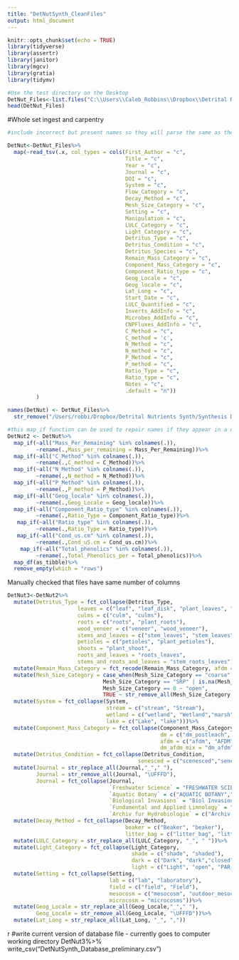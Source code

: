 ```yaml
---
title: "DetNutSynth_CleanFiles"
output: html_document
---
```


```r
knitr::opts_chunk$set(echo = TRUE)
library(tidyverse)
library(assertr)
library(janitor)
library(mgcv)
library(gratia)
library(tidymv)

```

```r
#Use the test directory on the Desktop
DetNut_Files<-list.files("C:\\Users\\Caleb_Robbins\\Dropbox\\Detrital Nutrients Synth\\Final Proofed Files", full.names = TRUE) #Obviously change this to where you need to
head(DetNut_Files)

```
#Whole set ingest and carpentry
```r

#include incorrect but present names so they will parse the same as the correctly named versions of those variables -essential for name repair later - spits lots of warnings by design

DetNut<-DetNut_Files%>%
  map(~read_tsv(.x, col_types = cols(First_Author = "c",
                                     Title = "c",
                                     Year = "c",
                                     Journal = "c",
                                     DOI = "c",
                                     System = "c",
                                     Flow_Category = "c",
                                     Decay_Method = "c",
                                     Mesh_Size_Category = "c",
                                     Setting = "c",
                                     Manipulation = "c",
                                     LULC_Category = "c",
                                     Light_Category = "c",
                                     Detritus_Type = "c",
                                     Detritus_Condition = "c",
                                     Detritus_Species = "c",
                                     Remain_Mass_Category = "c",
                                     Component_Mass_Category = "c",
                                     Component_Ratio_type = "c",
                                     Geog_Locale = "c",
                                     Geog_locale = "c",
                                     Lat_Long = "c",
                                     Start_Date = "c",
                                     LULC_Quantified = "c",
                                     Inverts_AddInfo = "c",
                                     Microbes_AddInfo = "c",
                                     CNPFluxes_AddInfo = "c",
                                     C_Method = "c",
                                     C_method = 'c',
                                     N_Method = "c",
                                     N_method = "c",
                                     P_Method = "c",
                                     P_method = "c",
                                     Ratio_Type = "c",
                                     Ratio_type = "c",
                                     Notes = "c",
                                     .default = "n"))
         )

names(DetNut) <- DetNut_Files%>%
  str_remove("/Users/robbi/Dropbox/Detrital Nutrients Synth/Synthesis Data txt Files/")


```



```r
#this map_if function can be used to repair names if they appear in a nested tibble
DetNut2 <- DetNut%>%
  map_if(~all("Mass_Per_Remaining" %in% colnames(.)), 
         ~rename(.,Mass_per_remaining = Mass_Per_Remaining))%>% 
  map_if(~all("C_Method" %in% colnames(.)), 
         ~rename(.,C_method = C_Method))%>%
  map_if(~all("N_Method" %in% colnames(.)), 
         ~rename(.,N_method = N_Method))%>%
  map_if(~all("P_Method" %in% colnames(.)), 
         ~rename(.,P_method = P_Method))%>%
  map_if(~all("Geog_locale" %in% colnames(.)), 
         ~rename(.,Geog_Locale = Geog_locale))%>%
  map_if(~all("Component_Ratio_type" %in% colnames(.)), 
         ~rename(.,Ratio_Type = Component_Ratio_type))%>%
   map_if(~all("Ratio_type" %in% colnames(.)), 
         ~rename(.,Ratio_Type = Ratio_type))%>%
   map_if(~all("Cond_us.cm" %in% colnames(.)), 
         ~rename(.,Cond_uS.cm = Cond_us.cm))%>%
    map_if(~all("Total_phenolics" %in% colnames(.)), 
         ~rename(.,Total_Phenolics_per = Total_phenolics))%>%
  map_df(as_tibble)%>%
  remove_empty(which = "rows")
```

Manually checked that files have same number of columns

```r

DetNut3<-DetNut2%>%
  mutate(Detritus_Type = fct_collapse(Detritus_Type, 
                      leaves = c("leaf", "leaf_disk", "plant_leaves", "leaves"),
                      culms = c("culm", "culms"),
                      roots = c("roots", "plant_roots"),
                      wood_veneer = c("veneer", "wood_veneer"),
                      stems_and_leaves = c("stem_leaves", "stem_leaves", "leaf_stem", "leaves_stem", "stems_leaves"),
                      petioles = c("petioles", "plant_petioles"),
                      shoots = "plant_shoot",
                      roots_and_leaves = "roots_leaves",
                      stems_and_roots_and_leaves = "stem_roots_leaves"))%>%
  mutate(Remain_Mass_Category = fct_recode(Remain_Mass_Category, afdm = "AFDM", dm = "DM"))%>%
  mutate(Mesh_Size_Category = case_when(Mesh_Size_Category == "coarse" | Mesh_Size_Category == "fine" | Mesh_Size_Category == "open" ~ Mesh_Size_Category,
                              Mesh_Size_Category == "SRP" | is.na(Mesh_Size_Category) ~ "NA",
                              Mesh_Size_Category == 0 ~ "open",
                              TRUE ~ str_remove_all(Mesh_Size_Category, " mm|mm|_mm| |_1|-")))%>%
  mutate(System = fct_collapse(System,
                               stream = c("stream", "Stream"),
                               wetland = c("wetland", "Wetland","marsh"),
                               lake = c("Lake", "lake")))%>%
  mutate(Component_Mass_Category = fct_collapse(Component_Mass_Category,
                                                dm = c("dm_postleach", "DM"),
                                                afdm = c("afdm", "AFDM", "afdm_postleach"),
                                                dm_afdm_mix = "dm_afdm"))%>%
  mutate(Detritus_Condition = fct_collapse(Detritus_Condition,
                                         senesced = c("scenesced","senescent")))%>%
  mutate(Journal = str_replace_all(Journal,"_"," "),
         Journal = str_remove_all(Journal, "\UFFFD"),
         Journal = fct_collapse(Journal, 
                                `Freshwater Science` = "FRESHWATER SCIENCE",
                                `Aquatic Botany` = c("AQUATIC BOTANY","AquaticBotany"),
                                `Biological Invasions` = "Biol Invasions",
                                `Fundamental and Applied Limnology` = "Fundamental and applied Limnology",
                                `Archiv fur Hydrobiologie` = c("Archiv fr Hydrobiologie", "Archiv Fr Hydrobiologie")))%>%
  mutate(Decay_Method = fct_collapse(Decay_Method, 
                                     beaker = c("Beaker", "beaker"),
                                     litter_bag = c("litter_bag", "litter_ bag", "litter_bags", "leaf_pack")))%>%
  mutate(LULC_Category = str_replace_all(LULC_Category, "_", " "))%>%
  mutate(Light_Category = fct_collapse(Light_Category, 
                                       shade = c("shade", "shaded"),
                                       dark = c("Dark", "dark","closed"),
                                       light = c("Light", "open", "PAR_only", "PAR_and_UVA", "PAR_UVA_UVB")))%>%
  mutate(Setting = fct_collapse(Setting, 
                                lab = c("lab", "laboratory"),
                                field = c("field", "Field"),
                                mesocosm = c("mesocosm", "outdoor_mesocosm"),
                                microcosm = "microcosms"))%>%
  mutate(Geog_Locale = str_replace_all(Geog_Locale,"_"," "),
         Geog_Locale = str_remove_all(Geog_Locale, "\UFFFD"))%>%
  mutate(Lat_Long = str_replace_all(Lat_Long, "_", ","))


```


{r write tidied database}
#write current version of database file - currently goes to computer working directory
DetNut3%>%
  write_csv("DetNutSynth_Database_preliminary.csv")




